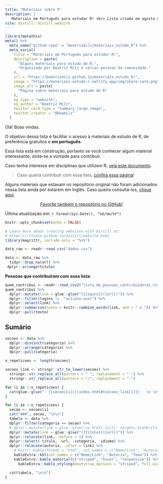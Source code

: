 ```yaml
---
title: "Materiais sobre R"
description: |
   Materiais em Português para estudar R! <br> Lista criada em agosto de 2018, e organizada por [Beatriz Milz](https://beatrizmilz.com/about.html) e [várias pessoas da comunidade](https://github.com/beatrizmilz/materiais_estudo_R/graphs/contributors). <br> Ilustração por [Allison Horst](https://github.com/allisonhorst/stats-illustrations)!
site: distill::distill_website
---
```

```r
library(metathis)
meta() %>%
  meta_name("github-repo" = "beatrizmilz/materiais_estudo_R") %>% 
  meta_social(
    title = "Materiais em Português para estudar R!",
    description = paste(
      "Alguns materiais para estudo de R.",
      "Organizado por Beatriz Milz e várias pessoas da comunidade."
    ),
    url = "https://beatrizmilz.github.io/materiais_estudo_R/",
    image = "https://materiais-estudo-r.netlify.app/img/share-card.png",
    image_alt = paste(
      "Página sobre materiais para estudo de R"
    ),
    og_type = "website",
    og_author = "Beatriz Milz",
    twitter_card_type = "summary_large_image",
    twitter_creator = "@beamilz"
  )
```
Olá! Boas vindas.

O objetivo dessa lista é facilitar o acesso à materiais de estudo de R, de preferência gratuitos e **em português**. 

Essa lista está em construção, portanto se você conhecer algum material interessante, sinta-se a vontade para contribuir.

Caso tenha interesse em  disciplinas que utilizem R, [veja este documento](https://github.com/beatrizmilz/materiais_estudo_R/blob/master/disciplinas.md).

> Caso queira contribuir com essa lista, [confira essa página](como_contribuir.html)!

Alguns materiais que estavam no repositório original não foram adicionados nessa lista ainda por estarem em Inglês. Caso queira consultá-los, [clique aqui](https://github.com/beatrizmilz/materiais_estudo_R).

<center>
<!-- Place this tag where you want the button to render. -->
<!-- Place this tag where you want the button to render. -->
<a class="github-button" href="https://github.com/beatrizmilz/materiais_estudo_R" data-icon="octicon-star" data-size="large" data-show-count="true" aria-label="Star beatrizmilz/materiais_estudo_R on GitHub">Favorite também o repositório no GitHub!</a>
</center>

Última atualização em: `r format(Sys.Date(), "%d/%m/%Y")`


```r
knitr::opts_chunk$set(echo = FALSE)

# Learn more about creating websites with Distill at:
# https://rstudio.github.io/distill/website.html
library(magrittr, include.only = "%>%")
```

```r
data_raw <- readr::read_csv("dados.csv")

data <- data_raw %>% 
  tidyr::drop_na(url) %>% 
 dplyr::arrange(titulo)
```


**Pessoas que contribuíram com essa lista:** 


```r
quem_contribui <- readr::read_csv2("lista_de_pessoas_contribuidoras.csv")
quem_contribui %>% 
  dplyr::mutate(link = glue::glue("[{logins}]({url})")) %>% 
  dplyr::filter(logins !=  "actions-user") %>% 
  dplyr::select(link) %>% 
  dplyr::summarise(texto = knitr::combine_words(link, and = " e ")) %>% 
  dplyr::pull(texto)
```

## Sumário

```r
secoes <- data %>% 
  dplyr::distinct(categoria) %>% 
  dplyr::arrange(categoria) %>% 
  dplyr::pull(categoria)

n_repeticoes <- length(secoes)

secoes_link <- stringr::str_to_lower(secoes) %>% 
  stringr::str_replace_all(pattern = " ", replacement = "-") %>% 
  stringr::str_replace_all(pattern = "/", replacement = "-")

for (i in 1:n_repeticoes) {
  cat(glue::glue("- [{secoes[i]}](index.html#{secoes_link[i]})   \n \n"))
}
```

```r
for (i in 1:n_repeticoes) {
  secao <- secoes[i]
  cat("###", secao, "\n\n")
  tabela <- data %>% 
  dplyr::filter(categoria == secao) %>% 
  # dplyr::mutate(link = glue::glue("<a href='{url}' target=_blank>{titulo}</a>")) %>% 
  dplyr::mutate(link = glue::glue("[{titulo}]({url})")) %>% 
  dplyr::relocate(link, .before = 1) %>% 
  dplyr::select(-titulo, -url, -categoria, -idioma) %>% 
  dplyr::relocate(autoria, .after = link) %>% 
    # knitr::kable(format = "html", col.names = c("Nome/Link", "Autoria", "Tema"))  %>%
    kableExtra::kbl(col.names = c("Nome/Link", "Autoria", "Tema")) %>% 
    kableExtra::kable_material(c("striped", "hover", "responsive")) %>% 
      kableExtra::kable_styling(bootstrap_options = "striped", full_width = TRUE)

  cat(tabela, "\n\n")
}
```






<!-- Place this tag in your head or just before your close body tag. -->
<script async defer src="https://buttons.github.io/buttons.js"></script>

